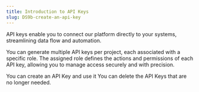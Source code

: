 ```yaml
---
title: Introduction to API Keys
slug: DS9b-create-an-api-key
---
```

API keys enable you to connect our platform directly to your systems, streamlining data flow and automation. 

You can generate multiple API keys per project, each associated with a specific role. The assigned role defines the actions and permissions of each API key, allowing you to manage access securely and with precision.

<CardGroup cols={2}>
  <Card title="Create an API Key" icon="plus" href="/platform-guide/api-keys/create-an-api-key">
  You can create an API Key and use it
</Card>
  <Card title="Delete an API Key" icon="trash" href="/platform-guide/api-keys/deactivating-an-api-key">
  You can delete the API Keys that are no longer needed.
</Card>
</CardGroup>